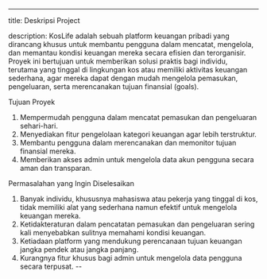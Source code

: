 ---
title: Deskripsi Project

description: KosLife adalah sebuah platform keuangan pribadi yang dirancang khusus untuk membantu pengguna dalam mencatat, mengelola, dan memantau kondisi keuangan mereka secara efisien dan terorganisir. Proyek ini bertujuan untuk memberikan solusi praktis bagi individu, terutama yang tinggal di lingkungan kos atau memiliki aktivitas keuangan sederhana, agar mereka dapat dengan mudah mengelola pemasukan, pengeluaran, serta merencanakan tujuan finansial (goals).

Tujuan Proyek

1. Mempermudah pengguna dalam mencatat pemasukan dan pengeluaran sehari-hari.
2. Menyediakan fitur pengelolaan kategori keuangan agar lebih terstruktur.
3. Membantu pengguna dalam merencanakan dan memonitor tujuan finansial mereka.
4. Memberikan akses admin untuk mengelola data akun pengguna secara aman dan transparan.

Permasalahan yang Ingin Diselesaikan

1. Banyak individu, khususnya mahasiswa atau pekerja yang tinggal di kos, tidak memiliki alat yang sederhana namun efektif untuk mengelola keuangan mereka.
2. Ketidakteraturan dalam pencatatan pemasukan dan pengeluaran sering kali menyebabkan sulitnya memahami kondisi keuangan.
3. Ketiadaan platform yang mendukung perencanaan tujuan keuangan jangka pendek atau jangka panjang.
4. Kurangnya fitur khusus bagi admin untuk mengelola data pengguna secara terpusat.
--